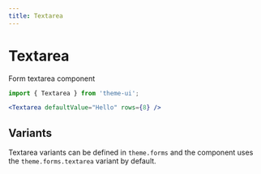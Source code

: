 ```yaml
---
title: Textarea
---
```


# Textarea

Form textarea component

```js
import { Textarea } from 'theme-ui';
```

```jsx live=true
<Textarea defaultValue="Hello" rows={8} />
```

## Variants

Textarea variants can be defined in `theme.forms` and the component uses the `theme.forms.textarea` variant by default.
